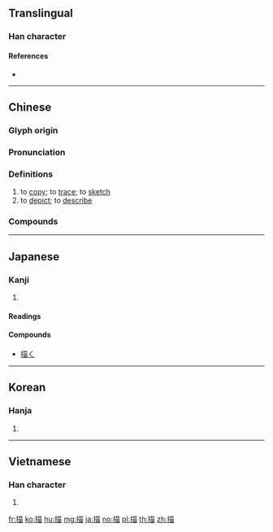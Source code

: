 {{character info/new}}
==Translingual==

===Han character===
{{Han char|rn=64|rad=手|as=08|sn=11|four=54060|canj=QTW|ids=⿰扌苗}}

====References====
* {{Han ref|kx=0441.170|dkj=12339|dj=0792.130|hdz=31892.030|uh=63CF|ud=25551|bh=B479|bd=46201}}

----

==Chinese==
{{zh-forms}}

===Glyph origin===
{{Han etym}}

===Pronunciation===
{{zh-pron
|m=miáo
|c=miu4
|h=pfs=
|md=
|mn=biô
|w=
|mc=y
|oc=y
|cat=v
}}

===Definitions===
{{zh-hanzi}}

# to [[copy]]; to [[trace]]; to [[sketch]]
# to [[depict]]; to [[describe]]

===Compounds===
{{zh-der|平面描跡|斷層掃描|描圖|描述|描寫|描紅|掃描器|描摩|描摸|描黛|描金|描樣兒|描鸞刺鳳|描摹|白描|描寫句|描賠|描眉畫眼|描補|掃描|柳葉描|描繪|花描|點描畫法|輕描淡寫|素描|線描法|筆描|間條掃描|蘭葉描}}

----

==Japanese==

===Kanji===
{{ja-kanji|grade=c|rs=手08}}

# {{defn|lang=ja|sort=手08}}

====Readings====
{{ja-readings|goon=[[みょう]] (myō)|kanon=[[びょう]] (byō)|kun=[[えがく]] (egaku), [[かく]] (kaku)}}

====Compounds====
* [[描く]]

----

==Korean==

===Hanja===
{{ko-hanja|hangeul=묘|eumhun=|rv=myo|mr=myo|y=myo}}

# {{defn|lang=ko|sort=手08}}

----

==Vietnamese==

===Han character===
{{vi-hantu|[[miêu]]|rs=手08}}

# {{defn|lang=vi|sort=手08}}

[[fr:描]]
[[ko:描]]
[[hu:描]]
[[mg:描]]
[[ja:描]]
[[no:描]]
[[pl:描]]
[[th:描]]
[[zh:描]]